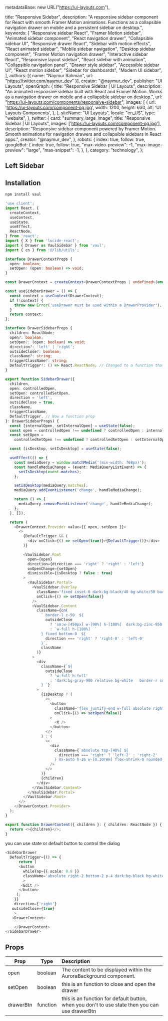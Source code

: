   metadataBase: new URL("https://ui-layouts.com"),

  title: "Responsive Sidebar",
  description:
    "A responsive sidebar component for React with smooth Framer Motion animations. Functions as a collapsible navigation drawer on mobile and a persistent sidebar on desktop.",
  keywords: [
    "Responsive sidebar React",
    "Framer Motion sidebar",
    "Animated sidebar component",
    "React navigation drawer",
    "Collapsible sidebar UI",
    "Responsive drawer React",
    "Sidebar with motion effects",
    "React animated sidebar",
    "Mobile sidebar navigation",
    "Desktop sidebar component",
    "Framer Motion navigation drawer",
    "Interactive sidebar React",
    "Responsive layout sidebar",
    "React sidebar with animation",
    "Collapsible navigation panel",
    "Drawer style sidebar",
    "Accessible sidebar UI",
    "React motion sidebar",
    "Sidebar for dashboards",
    "Modern UI sidebar",
  ],
  authors: [{ name: "Naymur Rahman", url: "https://twitter.com/naymur_dev" }],
  creator: "@naymur_dev",
  publisher: "UI Layouts",
  openGraph: {
    title: "Responsive Sidebar | UI Layouts",
    description:
      "An animated responsive sidebar built with React and Framer Motion. Works as a navigation drawer on mobile and a collapsible sidebar on desktop.",
    url: "https://ui-layouts.com/components/responsive-sidebar",
    images: [
      {
        url: 'https://ui-layouts.com/component-og.jpg',
        width: 1200,
        height: 630,
        alt: 'UI Layouts Components',
      },
    ],
    siteName: "UI Layouts",
    locale: "en_US",
    type: "website",
  },
  twitter: {
    card: "summary_large_image",
    title: "Responsive Sidebar | UI Layouts",
    images: ['https://ui-layouts.com/component-og.jpg'],
    description:
      "Responsive sidebar component powered by Framer Motion. Smooth animations for navigation drawers and collapsible sidebars in React apps.",
    creator: "@naymur_dev",
  },
  robots: {
    index: true,
    follow: true,
    googleBot: {
      index: true,
      follow: true,
      "max-video-preview": -1,
      "max-image-preview": "large",
      "max-snippet": -1,
    },
  },
  category: "technology",
};

<ComponentCodePreview name='sidebar-drawer' hasReTrigger responsive />

## Left Sidebar

<ComponentCodePreview name='left-sidebar-drawer' hasReTrigger responsive />

## Installation

```bash
npm install vaul
```

```ts drawer.tsx
'use client';
import React, {
  createContext,
  useContext,
  useState,
  useEffect,
  ReactNode,
} from 'react';
import { X } from 'lucide-react';
import { Drawer as VaulSidebar } from 'vaul';
import { cn } from '@/lib/utils';

interface DrawerContextProps {
  open: boolean;
  setOpen: (open: boolean) => void;
}

const DrawerContext = createContext<DrawerContextProps | undefined>(undefined);

const useSidebarDrawer = () => {
  const context = useContext(DrawerContext);
  if (!context) {
    throw new Error('useDrawer must be used within a DrawerProvider');
  }
  return context;
};

interface DrawerSidebarProps {
  children: ReactNode;
  open?: boolean;
  setOpen?: (open: boolean) => void;
  direction?: 'left' | 'right';
  outsideClose?: boolean;
  className?: string;
  triggerClassName?: string;
  DefaultTrigger?: () => React.ReactNode; // Changed to a function that returns ReactNode
}

export function SidebarDrawer({
  children,
  open: controlledOpen,
  setOpen: controlledSetOpen,
  direction = 'left',
  outsideClose = true,
  className,
  triggerClassName,
  DefaultTrigger, // Now a function prop
}: DrawerSidebarProps) {
  const [internalOpen, setInternalOpen] = useState(false);
  const open = controlledOpen !== undefined ? controlledOpen : internalOpen;
  const setOpen =
    controlledSetOpen !== undefined ? controlledSetOpen : setInternalOpen;

  const [isDesktop, setIsDesktop] = useState(false);

  useEffect(() => {
    const mediaQuery = window.matchMedia('(min-width: 768px)');
    const handleMediaChange = (event: MediaQueryListEvent) => {
      setIsDesktop(event.matches);
    };

    setIsDesktop(mediaQuery.matches);
    mediaQuery.addEventListener('change', handleMediaChange);

    return () => {
      mediaQuery.removeEventListener('change', handleMediaChange);
    };
  }, []);

  return (
    <DrawerContext.Provider value={{ open, setOpen }}>
      <>
        {DefaultTrigger && (
          <div onClick={() => setOpen(true)}>{DefaultTrigger()}</div>
        )}

        <VaulSidebar.Root
          open={open}
          direction={direction === 'right' ? 'right' : 'left'}
          onOpenChange={setOpen}
          dismissible={isDesktop ? false : true}
        >
          <VaulSidebar.Portal>
            <VaulSidebar.Overlay
              className='fixed inset-0 dark:bg-black/40 bg-white/50 backdrop-blur-sm z-50  '
              onClick={() => setOpen(false)}
            />
            <VaulSidebar.Content
              className={cn(
                ` border-l z-50  ${
                  outsideClose
                    ? 'sm:w-[450px] w-[90%] h-[100%]  dark:bg-zinc-950 bg-zinc-100'
                    : `w-full h-[100%]  `
                } fixed bottom-0  ${
                  direction === 'right' ? 'right-0' : 'left-0'
                }`,
                className
              )}
            >
              <div
                className={`${
                  outsideClose
                    ? 'w-full h-full'
                    : 'dark:bg-gray-900 relative bg-white   border-r sm:w-[450px] w-[90%] h-full'
                } `}
              >
                {isDesktop ? (
                  <>
                    <button
                      className='flex justify-end w-full absolute right-2 top-2'
                      onClick={() => setOpen(false)}
                    >
                      <X />
                    </button>
                  </>
                ) : (
                  <>
                    <div
                      className={`absolute top-[40%] ${
                        direction === 'right' ? 'left-2' : 'right-2'
                      } mx-auto h-16 w-[0.30rem] flex-shrink-0 rounded-full bg-gray-600 my-4`}
                    />
                  </>
                )}
                {children}
              </div>
            </VaulSidebar.Content>
          </VaulSidebar.Portal>
        </VaulSidebar.Root>
      </>
    </DrawerContext.Provider>
  );
}

export function DrawerContent({ children }: { children: ReactNode }) {
  return <>{children}</>;
}
```

you can use state or default button to control the dialog

```ts
<SidebarDrawer
  DefaultTrigger={() => {
      return (
      <button
        whileTap={{ scale: 0.8 }}
        className='absolute right-2 bottom-2 p-4 dark:bg-black bg-white rounded-lg shadow-black'
        >
       <Edit />
      </button>
     );
    }}
    direction={'right'}
   outsideClose={true}
    >
   <DrawerContent>

    </DrawerContent>
</SidebarDrawer>
```

## Props

| Prop      | Type     | Description                                                                                    |
| --------- | -------- | :--------------------------------------------------------------------------------------------- |
| open      | boolean  | The content to be displayed within the AuroraBackground component.                             |
| setOpen   | boolean  | this is an function to close and open the drawer                                               |
| drawerBtn | function | this is an function for default button, when you don't to use state then you can use drawerBtn |
